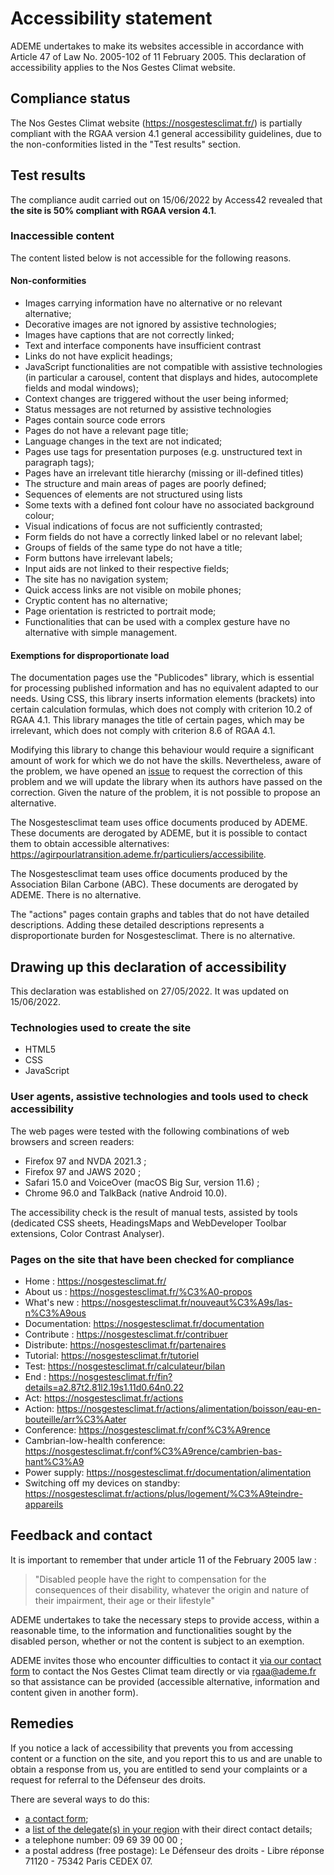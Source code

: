 <h1 data-cypress-id="accessibility-statement-title">Accessibility statement</h1>

ADEME undertakes to make its websites accessible in accordance with Article 47 of Law No. 2005-102 of 11 February 2005.
This declaration of accessibility applies to the Nos Gestes Climat website.

## Compliance status

The Nos Gestes Climat website (https://nosgestesclimat.fr/) is partially compliant with the RGAA version 4.1 general accessibility guidelines, due to the non-conformities listed in the "Test results" section.

## Test results

The compliance audit carried out on 15/06/2022 by Access42 revealed that **the site is 50% compliant with RGAA version 4.1**.

### Inaccessible content

The content listed below is not accessible for the following reasons.

#### Non-conformities

- Images carrying information have no alternative or no relevant alternative;
- Decorative images are not ignored by assistive technologies;
- Images have captions that are not correctly linked;
- Text and interface components have insufficient contrast
- Links do not have explicit headings;
- JavaScript functionalities are not compatible with assistive technologies (in particular a carousel, content that displays and hides, autocomplete fields and modal windows);
- Context changes are triggered without the user being informed;
- Status messages are not returned by assistive technologies
- Pages contain source code errors
- Pages do not have a relevant page title;
- Language changes in the text are not indicated;
- Pages use tags for presentation purposes (e.g. unstructured text in paragraph tags);
- Pages have an irrelevant title hierarchy (missing or ill-defined titles)
- The structure and main areas of pages are poorly defined;
- Sequences of elements are not structured using lists
- Some texts with a defined font colour have no associated background colour;
- Visual indications of focus are not sufficiently contrasted;
- Form fields do not have a correctly linked label or no relevant label;
- Groups of fields of the same type do not have a title;
- Form buttons have irrelevant labels;
- Input aids are not linked to their respective fields;
- The site has no navigation system;
- Quick access links are not visible on mobile phones;
- Cryptic content has no alternative;
- Page orientation is restricted to portrait mode;
- Functionalities that can be used with a complex gesture have no alternative with simple management.

#### Exemptions for disproportionate load

The documentation pages use the "Publicodes" library, which is essential for processing published information and has no equivalent adapted to our needs. Using CSS, this library inserts information elements (brackets) into certain calculation formulas, which does not comply with criterion 10.2 of RGAA 4.1. This library manages the title of certain pages, which may be irrelevant, which does not comply with criterion 8.6 of RGAA 4.1.

Modifying this library to change this behaviour would require a significant amount of work for which we do not have the skills. Nevertheless, aware of the problem, we have opened an <a href="https://github.com/betagouv/publicodes/issues/226">issue</a> to request the correction of this problem and we will update the library when its authors have passed on the correction. Given the nature of the problem, it is not possible to propose an alternative.

The Nosgestesclimat team uses office documents produced by ADEME. These documents are derogated by ADEME, but it is possible to contact them to obtain accessible alternatives: https://agirpourlatransition.ademe.fr/particuliers/accessibilite.

The Nosgestesclimat team uses office documents produced by the Association Bilan Carbone (ABC). These documents are derogated by ADEME. There is no alternative.

The "actions" pages contain graphs and tables that do not have detailed descriptions. Adding these detailed descriptions represents a disproportionate burden for Nosgestesclimat. There is no alternative.

## Drawing up this declaration of accessibility

This declaration was established on 27/05/2022. It was updated on 15/06/2022.

### Technologies used to create the site

- HTML5
- CSS
- JavaScript

### User agents, assistive technologies and tools used to check accessibility

The web pages were tested with the following combinations of web browsers and screen readers:

- Firefox 97 and NVDA 2021.3 ;
- Firefox 97 and JAWS 2020 ;
- Safari 15.0 and VoiceOver (macOS Big Sur, version 11.6) ;
- Chrome 96.0 and TalkBack (native Android 10.0).

The accessibility check is the result of manual tests, assisted by tools (dedicated CSS sheets, HeadingsMaps and WebDeveloper Toolbar extensions, Color Contrast Analyser).

### Pages on the site that have been checked for compliance

- Home : https://nosgestesclimat.fr/
- About us : https://nosgestesclimat.fr/%C3%A0-propos
- What's new : https://nosgestesclimat.fr/nouveaut%C3%A9s/las-n%C3%A9ous
- Documentation: https://nosgestesclimat.fr/documentation
- Contribute : https://nosgestesclimat.fr/contribuer
- Distribute: https://nosgestesclimat.fr/partenaires
- Tutorial: https://nosgestesclimat.fr/tutoriel
- Test: https://nosgestesclimat.fr/calculateur/bilan
- End : https://nosgestesclimat.fr/fin?details=a2.87t2.81l2.19s1.11d0.64n0.22
- Act: https://nosgestesclimat.fr/actions
- Action: https://nosgestesclimat.fr/actions/alimentation/boisson/eau-en-bouteille/arr%C3%Aater
- Conference: https://nosgestesclimat.fr/conf%C3%A9rence
- Cambrian-low-health conference: https://nosgestesclimat.fr/conf%C3%A9rence/cambrien-bas-hant%C3%A9
- Power supply: https://nosgestesclimat.fr/documentation/alimentation
- Switching off my devices on standby: https://nosgestesclimat.fr/actions/plus/logement/%C3%A9teindre-appareils

## Feedback and contact

It is important to remember that under article 11 of the February 2005 law :

> "Disabled people have the right to compensation for the consequences of their disability, whatever the origin and nature of their impairment, their age or their lifestyle"

ADEME undertakes to take the necessary steps to provide access, within a reasonable time, to the information and functionalities sought by the disabled person, whether or not the content is subject to an exemption.

ADEME invites those who encounter difficulties to contact it <a href="/contact">via our contact form</a> to contact the Nos Gestes Climat team directly or via <a href="mailto:rgaa@ademe.fr">rgaa@ademe.fr</a> so that assistance can be provided (accessible alternative, information and content given in another form).

## Remedies

If you notice a lack of accessibility that prevents you from accessing content or a function on the site, and you report this to us and are unable to obtain a response from us, you are entitled to send your complaints or a request for referral to the Défenseur des droits.

There are several ways to do this:

- <a href="https://formulaire.defenseurdesdroits.fr/code/afficher.php?ETAPE=accueil_2016">a contact form</a>;
- a <a href="https://www.defenseurdesdroits.fr/office/">list of the delegate(s) in your region</a> with their direct contact details;
- a telephone number: 09 69 39 00 00 ;
- a postal address (free postage): Le Défenseur des droits - Libre réponse 71120 - 75342 Paris CEDEX 07.
